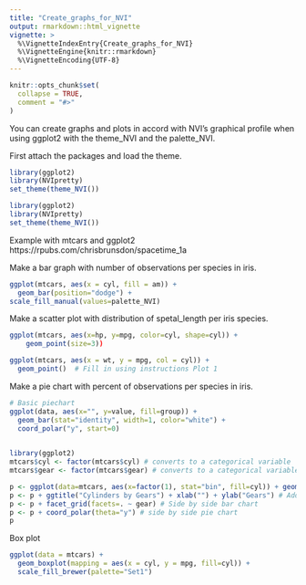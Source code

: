 ```yaml
---
title: "Create_graphs_for_NVI"
output: rmarkdown::html_vignette
vignette: >
  %\VignetteIndexEntry{Create_graphs_for_NVI}
  %\VignetteEngine{knitr::rmarkdown}
  %\VignetteEncoding{UTF-8}
---
```


```r
knitr::opts_chunk$set(
  collapse = TRUE,
  comment = "#>"
)
```

You can create graphs and plots in accord with NVI's graphical profile when using ggplot2 with the theme_NVI and the palette_NVI.

First attach the packages and load the theme.

```r
library(ggplot2)
library(NVIpretty)
set_theme(theme_NVI())
```

```r
library(ggplot2)
library(NVIpretty)
set_theme(theme_NVI())
```

Example with mtcars and ggplot2 
https://rpubs.com/chrisbrunsdon/spacetime_1a

Make a bar graph with number of observations per species in iris. 
```r
ggplot(mtcars, aes(x = cyl, fill = am)) +
  geom_bar(position="dodge") +
scale_fill_manual(values=palette_NVI)
```

Make a scatter plot with distribution of spetal_length per iris species. 
```r
ggplot(mtcars, aes(x=hp, y=mpg, color=cyl, shape=cyl)) +
    geom_point(size=3))

ggplot(mtcars, aes(x = wt, y = mpg, col = cyl)) +
  geom_point()  # Fill in using instructions Plot 1
```
Make a pie chart with percent of observations per species in iris. 
```r
# Basic piechart
ggplot(data, aes(x="", y=value, fill=group)) +
  geom_bar(stat="identity", width=1, color="white") +
  coord_polar("y", start=0) 
  

library(ggplot2)
mtcars$cyl <- factor(mtcars$cyl) # converts to a categorical variable
mtcars$gear <- factor(mtcars$gear) # converts to a categorical variable

p <- ggplot(data=mtcars, aes(x=factor(1), stat="bin", fill=cyl)) + geom_bar(position="fill") # Stacked bar chart
p <- p + ggtitle("Cylinders by Gears") + xlab("") + ylab("Gears") # Adds titles
p <- p + facet_grid(facets=. ~ gear) # Side by side bar chart
p <- p + coord_polar(theta="y") # side by side pie chart
p
```

Box plot
```r
ggplot(data = mtcars) +
  geom_boxplot(mapping = aes(x = cyl, y = mpg, fill=cyl)) +
  scale_fill_brewer(palette="Set1")
```

